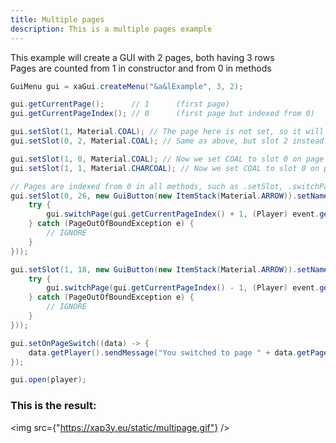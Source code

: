 ```yaml
---
title: Multiple pages
description: This is a multiple pages example
---
```


This example will create a GUI with 2 pages, both having 3 rows \
Pages are counted from 1 in constructor and from 0 in methods

```java
GuiMenu gui = xaGui.createMenu("&a&lExample", 3, 2);

gui.getCurrentPage();      // 1      (first page)
gui.getCurrentPageIndex(); // 0      (first page but indexed from 0)

gui.setSlot(1, Material.COAL); // The page here is not set, so it will be set to the current page which is 1 (0 indexed)
gui.setSlot(0, 2, Material.COAL); // Same as above, but slot 2 instead of 1

gui.setSlot(1, 0, Material.COAL); // Now we set COAL to slot 0 on page 2 (1 indexed)
gui.setSlot(1, 1, Material.CHARCOAL); // Now we set COAL to slot 0 on page 2 (1 indexed)

// Pages are indexed from 0 in all methods, such as .setSlot, .switchPage, etc.
gui.setSlot(0, 26, new GuiButton(new ItemStack(Material.ARROW)).setName("&aNext page").withListener((event) -> {
    try {
        gui.switchPage(gui.getCurrentPageIndex() + 1, (Player) event.getWhoClicked());
    } catch (PageOutOfBoundException e) {
        // IGNORE
    }
}));

gui.setSlot(1, 18, new GuiButton(new ItemStack(Material.ARROW)).setName("&cGo back").withListener((event) -> {
    try {
        gui.switchPage(gui.getCurrentPageIndex() - 1, (Player) event.getWhoClicked());
    } catch (PageOutOfBoundException e) {
        // IGNORE
    }
}));

gui.setOnPageSwitch((data) -> {
    data.getPlayer().sendMessage("You switched to page " + data.getPage() + " from page " + data.getOldPage());
});

gui.open(player);
```

### This is the result:
<img src={"https://xap3y.eu/static/multipage.gif"} />